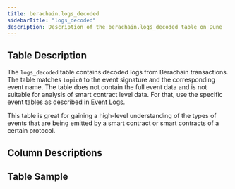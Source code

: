 ```yaml
---
title: berachain.logs_decoded
sidebarTitle: "logs_decoded"
description: Description of the berachain.logs_decoded table on Dune
---
```


## Table Description

The `logs_decoded` table contains decoded logs from Berachain transactions. The table matches `topic0` to the event signature and the corresponding event name. The table does not contain the full event data and is not suitable for analysis of smart contract level data. For that, use the specific event tables as described in [Event Logs](/data-catalog/evm/berachain/decoded/event-logs). 

This table is great for gaining a high-level understanding of the types of events that are being emitted by a smart contract or smart contracts of a certain protocol.

## Column Descriptions


<ColumnDescriptions tableSchema="berachain" tableName="logs_decoded" />

## Table Sample


<TableSample tableSchema="berachain" tableName="logs_decoded" /> 